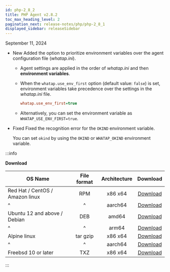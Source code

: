 ```yaml
---
id: php-2_8_2
title: PHP Agent v2.8.2
toc_max_heading_level: 2
pagination_next: release-notes/php/php-2_8_1
displayed_sidebar: releaseSidebar
---
```


September 11, 2024

- <Status priority='1'>New</Status> Added the option to prioritize environment variables over the agent configuration file (*whatap.ini*).

  - Agent settings are applied in the order of *whatap.ini* and then **environment variables**.

  - When the `whatap.use_env_first` option (default value: `false`) is set, environment variables take precedence over the settings in the *whatap.ini* file.

    ```ini title="whatap.ini"
    whatap.use_env_first=true
    ```

  - Alternatively, you can set the environment variable as `WHATAP_USE_ENV_FIRST=true`.

- <Status priority='0'>Fixed</Status> Fixed the recognition error for the `OKIND` environment variable.

  You can set `okind` by using the `OKIND` or `WHATAP_OKIND` environment variable.

:::info

**Download**

| OS Name                         | File format | Architecture |                                     Download                                     |
| ------------------------------- | :---------: | :----------: | :------------------------------------------------------------------------------: |
| Red Hat / CentOS / Amazon linux |     RPM     |    x86 x64   |  [Download](https://repo.whatap.io/centos/6/x86_64/whatap-php-2.8-2.x86_64.rpm)  |
| \^                              |      \^     |    aarch64   | [Download](https://repo.whatap.io/centos/7/aarch64/whatap-php-2.8-2.aarch64.rpm) |
| Ubuntu 12 and above / Debian    |     DEB     |     amd64    |   [Download](https://repo.whatap.io/debian/unstable/whatap-php_2.8.2_amd64.deb)  |
| \^                              |      \^     |     arm64    |   [Download](https://repo.whatap.io/debian/unstable/whatap-php_2.8.2_arm64.deb)  |
| Alpine linux                    |   tar gzip  |    x86 x64   |     [Download](https://repo.whatap.io/alpine/x86_64/whatap-php-2.8.2.tar.gz)     |
| \^                              |      \^     |    aarch64   |     [Download](https://repo.whatap.io/alpine/aarch64/whatap-php-2.8.2.tar.gz)    |
| Freebsd 10 or later             |     TXZ     |    x86 x64   |        [Download](https://repo.whatap.io/freebsd/10/whatap-php-2.8.2.txz)        |

:::

